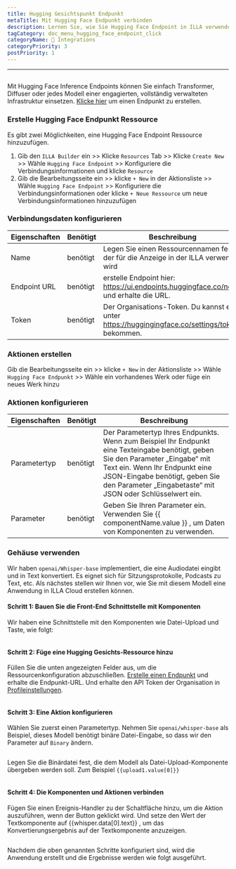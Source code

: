 ```yaml
---
title: Hugging Gesichtspunkt Endpunkt
metaTitle: Mit Hugging Face Endpunkt verbinden
description: Lernen Sie, wie Sie Hugging Face Endpoint in ILLA verwenden
tagCategory: doc_menu_hugging_face_endpoint_click
categoryName: 🔨 Integrations
categoryPriority: 3
postPriority: 1
---
```


* * *

## <Heading hidden>Umhüllender Gesichtspunkt Endpunkt</Heading>

Mit Hugging Face Inference Endpoints können Sie einfach Transformer, Diffuser oder jedes Modell einer engagierten, vollständig verwalteten Infrastruktur einsetzen. [Klicke hier](https://ui.endpoints.huggingface.co/new) um einen Endpunkt zu erstellen. 

### Erstelle Hugging Face Endpunkt Ressource

Es gibt zwei Möglichkeiten, eine Hugging Face Endpoint Ressource hinzuzufügen. 

1.  Gib den `ILLA Builder` ein >> Klicke `Resources` Tab >> Klicke `Create New` >> Wähle `Hugging Face Endpoint` >> Konfiguriere die Verbindungsinformationen und klicke `Resource`
2.  Gib die Bearbeitungsseite ein >> klicke `+ New` in der Aktionsliste >> Wähle `Hugging Face Endpoint` >> Konfiguriere die Verbindungsinformationen oder klicke `+ Neue Ressource` um neue Verbindungsinformationen hinzuzufügen

### Verbindungsdaten konfigurieren

| Eigenschaften | Benötigt | Beschreibung                                                                                     |
| ------------- | -------- | ------------------------------------------------------------------------------------------------ |
| Name          | benötigt | Legen Sie einen Ressourcennamen fest, der für die Anzeige in der ILLA verwendet wird             |
| Endpoint URL  | benötigt | erstelle Endpoint hier: https://ui.endpoints.huggingface.co/new und erhalte die URL.             |
| Token         | benötigt | Der Organisations-Token. Du kannst es unter https://huggingingface.co/settings/tokens bekommen.  |

### Aktionen erstellen

Gib die Bearbeitungsseite ein >> klicke `+ New` in der Aktionsliste >> Wähle `Hugging Face Endpunkt` >> Wähle ein vorhandenes Werk oder füge ein neues Werk hinzu

### Aktionen konfigurieren

| Eigenschaften | Benötigt | Beschreibung                                                                                                                                                                                                                                                      |
| ------------- | -------- | ----------------------------------------------------------------------------------------------------------------------------------------------------------------------------------------------------------------------------------------------------------------- |
| Parametertyp  | benötigt | Der Parametertyp Ihres Endpunkts. Wenn zum Beispiel Ihr Endpunkt eine Texteingabe benötigt, geben Sie den Parameter „Eingabe“ mit Text ein. Wenn Ihr Endpunkt eine JSON-Eingabe benötigt, geben Sie den Parameter „Eingabetaste“ mit JSON oder Schlüsselwert ein. |
| Parameter     | benötigt | Geben Sie Ihren Parameter ein. Verwenden Sie {{ componentName.value }} , um Daten von Komponenten zu verwenden.                                                                                                                                                   |

### Gehäuse verwenden

Wir haben `openai/Whisper-base` implementiert, die eine Audiodatei eingibt und in Text konvertiert. Es eignet sich für Sitzungsprotokolle, Podcasts zu Text, etc. Als nächstes stellen wir Ihnen vor, wie Sie mit diesem Modell eine Anwendung in ILLA Cloud erstellen können.

#### Schritt 1: Bauen Sie die Front-End Schnittstelle mit Komponenten

Wir haben eine Schnittstelle mit den Komponenten wie Datei-Upload und Taste, wie folgt:

<img src='https://cdn.illacloud.com/official-website/img/docs/connect/hf1.png' alt="" />

#### Schritt 2: Füge eine Hugging Gesichts-Ressource hinzu

Füllen Sie die unten angezeigten Felder aus, um die Ressourcenkonfiguration abzuschließen. [Erstelle einen Endpunkt](https://ui.endpoints.huggingface.co/new) und erhalte die Endpunkt-URL. Und erhalte den API Token der Organisation in [Profileinstellungen](https://huggingingface.co/settings/tokens). 

<img src='https://cdn.illacloud.com/official-website/img/docs/connect/hf2.png' alt="" />

#### Schritt 3: Eine Aktion konfigurieren

Wählen Sie zuerst einen Parametertyp. Nehmen Sie `openai/whisper-base` als Beispiel, dieses Modell benötigt binäre Datei-Eingabe, so dass wir den Parameter auf `Binary` ändern.

<img src='https://cdn.illacloud.com/official-website/img/docs/connect/hf3.png' alt="" />

Legen Sie die Binärdatei fest, die dem Modell als Datei-Upload-Komponente übergeben werden soll. Zum Beispiel `{{upload1.value[0]}}`

<img src='https://cdn.illacloud.com/official-website/img/docs/connect/hf4.png' alt="" />

#### Schritt 4: Die Komponenten und Aktionen verbinden

Fügen Sie einen Ereignis-Handler zu der Schaltfläche hinzu, um die Aktion auszuführen, wenn der Button geklickt wird. Und setze den Wert der Textkomponente auf {{whisper.data[0].text}} , um das Konvertierungsergebnis auf der Textkomponente anzuzeigen. 

<img src='https://cdn.illacloud.com/official-website/img/docs/connect/hf5.png' alt="" />

Nachdem die oben genannten Schritte konfiguriert sind, wird die Anwendung erstellt und die Ergebnisse werden wie folgt ausgeführt.

<img src='https://cdn.illacloud.com/official-website/img/docs/connect/hf6.gif' alt="" />
